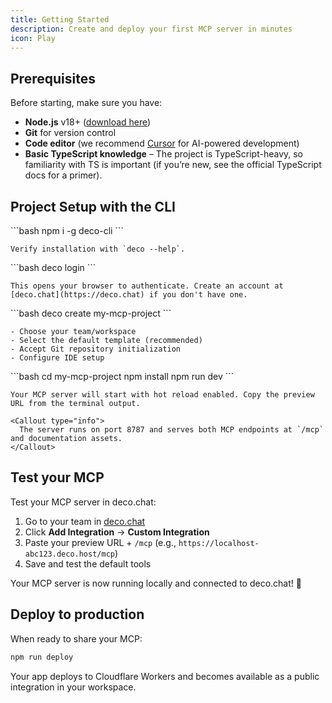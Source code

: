 ```yaml
---
title: Getting Started
description: Create and deploy your first MCP server in minutes
icon: Play
---
```



## Prerequisites

Before starting,  make sure you have:

- **Node.js** v18+ ([download here](https://nodejs.org))
- **Git** for version control
- **Code editor** (we recommend [Cursor](https://cursor.com) for AI-powered development)
- **Basic TypeScript knowledge** – The project is TypeScript-heavy, so familiarity with TS is important (if you’re new, see the official TypeScript docs for a primer).

## Project Setup with the CLI

<StepGroup>
  <Step number={1} title="Install Deco CLI">
    ```bash
    npm i -g deco-cli
    ```
    
    Verify installation with `deco --help`.
  </Step>

  <Step number={2} title="Login to deco.chat">
    ```bash
    deco login
    ```
    
    This opens your browser to authenticate. Create an account at [deco.chat](https://deco.chat) if you don't have one.
  </Step>

  <Step number={3} title="Create your project">
    ```bash
    deco create my-mcp-project
    ```
    
    - Choose your team/workspace
    - Select the default template (recommended)
    - Accept Git repository initialization
    - Configure IDE setup
  </Step>

  <Step number={4} title="Start development">
    ```bash
    cd my-mcp-project
    npm install
    npm run dev
    ```
    
    Your MCP server will start with hot reload enabled. Copy the preview URL from the terminal output.
    
    <Callout type="info">
      The server runs on port 8787 and serves both MCP endpoints at `/mcp` and documentation assets.
    </Callout>
  </Step>
</StepGroup>

## Test your MCP

Test your MCP server in deco.chat:

1. Go to your team in [deco.chat](https://deco.chat)
2. Click **Add Integration** → **Custom Integration**
3. Paste your preview URL + `/mcp` (e.g., `https://localhost-abc123.deco.host/mcp`)
4. Save and test the default tools

<Callout type="success">
  Your MCP server is now running locally and connected to deco.chat! 🎉
</Callout>

## Deploy to production

When ready to share your MCP:

```bash
npm run deploy
```

Your app deploys to Cloudflare Workers and becomes available as a public integration in your workspace.
